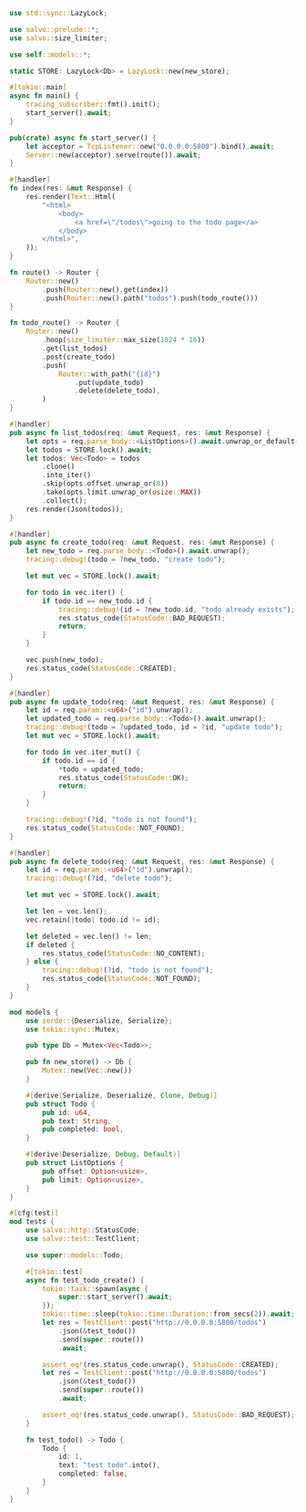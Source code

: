 ```rust  title="todos/src/main.rs"
use std::sync::LazyLock;

use salvo::prelude::*;
use salvo::size_limiter;

use self::models::*;

static STORE: LazyLock<Db> = LazyLock::new(new_store);

#[tokio::main]
async fn main() {
    tracing_subscriber::fmt().init();
    start_server().await;
}

pub(crate) async fn start_server() {
    let acceptor = TcpListener::new("0.0.0.0:5800").bind().await;
    Server::new(acceptor).serve(route()).await;
}

#[handler]
fn index(res: &mut Response) {
    res.render(Text::Html(
        "<html>
            <body>
                <a href=\"/todos\">going to the todo page</a>
            </body>
        </html>",
    ));
}

fn route() -> Router {
    Router::new()
        .push(Router::new().get(index))
        .push(Router::new().path("todos").push(todo_route()))
}

fn todo_route() -> Router {
    Router::new()
        .hoop(size_limiter::max_size(1024 * 16))
        .get(list_todos)
        .post(create_todo)
        .push(
            Router::with_path("{id}")
                .put(update_todo)
                .delete(delete_todo),
        )
}

#[handler]
pub async fn list_todos(req: &mut Request, res: &mut Response) {
    let opts = req.parse_body::<ListOptions>().await.unwrap_or_default();
    let todos = STORE.lock().await;
    let todos: Vec<Todo> = todos
        .clone()
        .into_iter()
        .skip(opts.offset.unwrap_or(0))
        .take(opts.limit.unwrap_or(usize::MAX))
        .collect();
    res.render(Json(todos));
}

#[handler]
pub async fn create_todo(req: &mut Request, res: &mut Response) {
    let new_todo = req.parse_body::<Todo>().await.unwrap();
    tracing::debug!(todo = ?new_todo, "create todo");

    let mut vec = STORE.lock().await;

    for todo in vec.iter() {
        if todo.id == new_todo.id {
            tracing::debug!(id = ?new_todo.id, "todo already exists");
            res.status_code(StatusCode::BAD_REQUEST);
            return;
        }
    }

    vec.push(new_todo);
    res.status_code(StatusCode::CREATED);
}

#[handler]
pub async fn update_todo(req: &mut Request, res: &mut Response) {
    let id = req.param::<u64>("id").unwrap();
    let updated_todo = req.parse_body::<Todo>().await.unwrap();
    tracing::debug!(todo = ?updated_todo, id = ?id, "update todo");
    let mut vec = STORE.lock().await;

    for todo in vec.iter_mut() {
        if todo.id == id {
            *todo = updated_todo;
            res.status_code(StatusCode::OK);
            return;
        }
    }

    tracing::debug!(?id, "todo is not found");
    res.status_code(StatusCode::NOT_FOUND);
}

#[handler]
pub async fn delete_todo(req: &mut Request, res: &mut Response) {
    let id = req.param::<u64>("id").unwrap();
    tracing::debug!(?id, "delete todo");

    let mut vec = STORE.lock().await;

    let len = vec.len();
    vec.retain(|todo| todo.id != id);

    let deleted = vec.len() != len;
    if deleted {
        res.status_code(StatusCode::NO_CONTENT);
    } else {
        tracing::debug!(?id, "todo is not found");
        res.status_code(StatusCode::NOT_FOUND);
    }
}

mod models {
    use serde::{Deserialize, Serialize};
    use tokio::sync::Mutex;

    pub type Db = Mutex<Vec<Todo>>;

    pub fn new_store() -> Db {
        Mutex::new(Vec::new())
    }

    #[derive(Serialize, Deserialize, Clone, Debug)]
    pub struct Todo {
        pub id: u64,
        pub text: String,
        pub completed: bool,
    }

    #[derive(Deserialize, Debug, Default)]
    pub struct ListOptions {
        pub offset: Option<usize>,
        pub limit: Option<usize>,
    }
}

#[cfg(test)]
mod tests {
    use salvo::http::StatusCode;
    use salvo::test::TestClient;

    use super::models::Todo;

    #[tokio::test]
    async fn test_todo_create() {
        tokio::task::spawn(async {
            super::start_server().await;
        });
        tokio::time::sleep(tokio::time::Duration::from_secs(2)).await;
        let res = TestClient::post("http://0.0.0.0:5800/todos")
            .json(&test_todo())
            .send(super::route())
            .await;

        assert_eq!(res.status_code.unwrap(), StatusCode::CREATED);
        let res = TestClient::post("http://0.0.0.0:5800/todos")
            .json(&test_todo())
            .send(super::route())
            .await;

        assert_eq!(res.status_code.unwrap(), StatusCode::BAD_REQUEST);
    }

    fn test_todo() -> Todo {
        Todo {
            id: 1,
            text: "test todo".into(),
            completed: false,
        }
    }
}

```